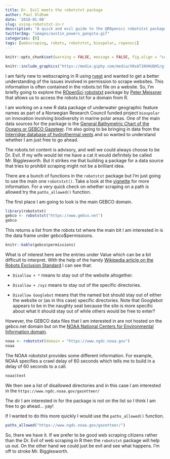 ```yaml
---
title: Dr. Evil meets the robotstxt package
author: Paul Oldham
date: '2018-01-08'
slug: using-robotstxt-in-r
description: "A quick and evil guide to the @ROpensci robotstxt package #rstats"
twitterImg: "images/austin_powers_gangsta.gif"
categories: [R]
tags: [webscraping, robots, robotstxt, biospolar, ropensci]
---
```

```r
knitr::opts_chunk$set(warning = FALSE, message = FALSE, fig.align = "center", out.width = "600px")
```

```r
knitr::include_graphics("https://media.giphy.com/media/X0sAT1NVHUQHS/giphy.gif")
```

I am fairly new to webscraping in R using [rvest](https://github.com/hadley/rvest) and wanted to get a better understanding of the issues involved in permission to scrape websites. This information is often contained in the robots.txt file on a website. So, I'm briefly going to explore the [ROpenSci](https://ropensci.org/) [robotstxt](https://github.com/ropenscilabs/robotstxt) package by [Peter Meissner](https://github.com/petermeissnerpackage) that allows us to access the robots.txt for a domain from R. 

I am working on a new R data package of underwater geographic feature names as part of a Norwegian Research Council funded project `biospolar` on innovation involving biodiversity in marine polar areas. One of the main data sources for the package is the [General Bathymetric Chart of the Oceans or GEBCO Gazeteer](https://www.gebco.net/data_and_products/undersea_feature_names/). I'm also going to be bringing in data from the [Interridge database of hydrothermal vents](https://vents-data.interridge.org/) and so wanted to understand whether I am just free to go ahead.

The robots.txt content is advisory, and well we could always choose to be Dr. Evil. If my wife would let me have a cat it would definitely be called Mr. Bigglesworth. But it strikes me that building a package for a data source that tries to prohibit scraping might not be a brilliant idea.

There are a bunch of functions in the `robotstxt` package but I'm just going to use the main one `robotstxt()`. Take a look at the [vignette](https://cran.r-project.org/web/packages/robotstxt/vignettes/using_robotstxt.html) for more information. For a very quick check on whether scraping on a path is allowed try the `paths_allowed()` function. 

The first place I am going to look is the main GEBCO domain.

```r
library(robotstxt)
gebco <- robotstxt("https://www.gebco.net")
gebco
```

This returns a list from the robots txt where the main bit I am interested in is the data frame under gebco$permissions. 

```r
knitr::kable(gebco$permissions)
```

What is of interest here are the entries under Value which can be a bit difficult to interpret. With the help of the handy [Wikipedia article on the Robots Exclusion Standard](https://en.wikipedia.org/wiki/Robots_exclusion_standard) I can see that: 

- `Disallow + *` means to stay out of the website altogether. 

- `Disallow + /xyz` means to stay out of the specific directories.

- `Disallow Googlebot` means that the named bot should stay out of either the website or (as in this case) specific directories. Note that Googlebot appears to be in the naughty seat because the site is more specific about what it should stay out of while others would be free to enter?

However, the GEBCO data files that I am interested in are not hosted on the gebco.net domain but on the [NOAA National Centers for Environmental Information domain](https://www.ngdc.noaa.gov/). 

```r
noaa <- robotstxt(domain = "https://www.ngdc.noaa.gov")
noaa
```

The NOAA robotstxt provides some different information. For example, NOAA specifies a crawl delay of 60 seconds which tells me to build in a delay of 60 seconds to a call.  

```r
noaa$text
```

We then see a list of disallowed directories and in this case I am interested in the `https://www.ngdc.noaa.gov/gazetteer/`

The dir I am interested in for the package is not on the list so I think I am free to go ahead... yay! 

If I wanted to do this more quickly I would use the `paths_allowed()` function.

```r
paths_allowed("https://www.ngdc.noaa.gov/gazetteer/")
```

So, there we have it. If we prefer to be good web scraping citizens rather than the Dr. Evil of web scraping in R then the `robotstxt` package will help us out. On the other hand we could just be evil and see what happens. I'm off to stroke Mr. Bigglesworth. 
